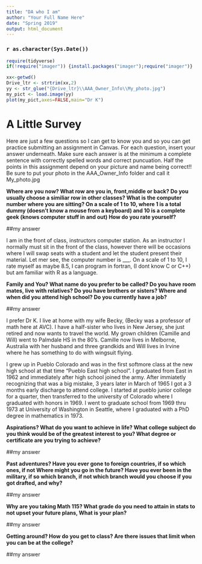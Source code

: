 ```yaml
---
title: "DA who I am"
author: "Your Full Name Here"
date: "Spring 2019"
output: html_document
---
```


### `r as.character(Sys.Date())`

```r
require(tidyverse)
if(!require("imager")) {install.packages("imager");require("imager")}

```

```r
xx<-getwd()
Drive_ltr <- strtrim(xx,2)
yy <- str_glue("{Drive_ltr}\\AAA_Owner_Info\\My_photo.jpg")
my_pict <- load.image(yy)
plot(my_pict,axes=FALSE,main="Dr K")
```

# A Little Survey

Here are just a few questions so I can get to know you and so you can get practice submitting an assignment in Canvas.  For each question, insert your answer underneath. Make sure each answer is at the minimum a complete sentence with correctly spelled words and correct puncuation. Half the points in this assignment depend on your picture and name being correct!!  Be sure to put your photo in the AAA_Owner_Info folder and call it My_photo.jpg  

**Where are you now? What row are you in, front,middle or back?  Do you usually choose a similiar row in other classes? What is the computer number where you are sitting?  On a scale of 1 to 10, where 1 is a total dummy (doesn't know a mouse from a keyboard) and 10 is a complete geek (knows computer stuff in and out) How do you rate yourself?**  
 
##my answer   
  
I am in the front of class, instructors computer station. As an instructor I normally must sit in the front of the class, however there will be occasions where I will swap seats with a student and let the student present their material. Let mer see, the computer number is ___. On a scale of 1 to 10, I rate myself as maybe 8.5, I can program in fortran, (I dont know C or C++) but am familiar with R as a language.   
     


**Family and You? What name do you prefer to be called? Do you have room mates, live with relatives?  Do you have brothers or sisters? Where and when did you attend high school?  Do you currently have a job?**

##my answer   
  
 I prefer Dr K. I live at home with my wife Becky, (Becky was a professor of math here at AVC). I have a half-sister who lives in New Jersey, she just retired and now wants to travel the world. My grown children (Camille and Will) went to Palmdale HS in the 80's. 
 Camille now lives in Melborne, Australia with her husband and three grandkids and Will lives in Irvine where he has something to do with wingsuit flying.
   
I grew up in Pueblo Colorado and was in the first softmore class at the new high school at that time "Pueblo East high school". I graduated from East in 1962 and immediately after high school joined the army. After immiatetly recognizing that was a big mistake, 3 years later in March of 1965 I got a 3 months early discharge to attend college. I started at pueblo junior college for a quarter, then transferred to the university of Colorado where I graduated with honors in 1969. I went to graduate school from 1969 thru 1973 at University of Washington in Seattle, where I graduated with a PhD degree in mathematics in 1973. 
 




**Aspirations?  What do you want to achieve in life?  What college subject do you think would be of the greatest interest to you? What degree or certificate are you trying to achieve?**

##my answer   
  
   
 




**Past adventures? Have you ever gone to foreign countries, if so which ones, if not Where might you go in the future?  Have you ever been in the military, if so which branch, if not which branch would you choose if you got drafted, and why?**

##my answer   
  
   
  




**Why are you taking Math 115? What grade do you need to attain in stats to not upset your future plans, What is your plan?**

##my answer   
  
   
 





**Getting around? How do you get to class? Are there issues that limit when you can be at the college?**

##my answer   
  
   
  





